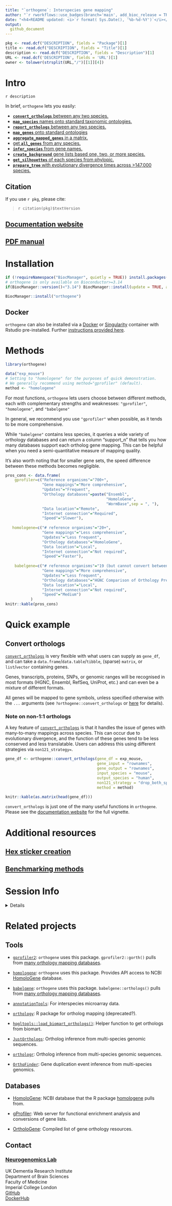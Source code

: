 ```yaml
---
title: "`orthogene`: Interspecies gene mapping"  
author: "`r rworkflows::use_badges(branch='main', add_bioc_release = TRUE, add_bioc_download_month = TRUE, add_bioc_download_rank = TRUE, add_bioc_download_total = TRUE)`" 
date: "<h4>README updated: <i>`r format( Sys.Date(), '%b-%d-%Y')`</i></h4>"
output:
  github_document
---
```


```r
pkg <- read.dcf("DESCRIPTION", fields = "Package")[1]
title <- read.dcf("DESCRIPTION", fields = "Title")[1]
description <- read.dcf("DESCRIPTION", fields = "Description")[1]
URL <- read.dcf('DESCRIPTION', fields = 'URL')[1]
owner <- tolower(strsplit(URL,"/")[[1]][4])
```
 
# Intro 

`r description`
 
In brief, `orthogene` lets you easily: 

- [**`convert_orthologs`** between any two species.](https://neurogenomics.github.io/orthogene/articles/orthogene#convert-orthologs) 
- [**`map_species`** names onto standard taxonomic ontologies.](https://neurogenomics.github.io/orthogene/articles/orthogene#map-species)  
- [**`report_orthologs`** between any two species.](https://neurogenomics.github.io/orthogene/articles/orthogene#report-orthologs) 
- [**`map_genes`** onto standard ontologies](https://neurogenomics.github.io/orthogene/articles/orthogene#map-genes) 
- [**`aggregate_mapped_genes`** in a matrix.](https://neurogenomics.github.io/orthogene/articles/orthogene#aggregate-mapped-genes)  
- [get **`all_genes`** from any species.](https://neurogenomics.github.io/orthogene/articles/orthogene#get-all-genes) 
- [**`infer_species`** from gene names.](https://neurogenomics.github.io/orthogene/articles/infer_species.html)    
- [**`create_background`** gene lists based one, two, or more species.](https://neurogenomics.github.io/orthogene/reference/create_background.html)    
- [**`get_silhouettes`** of each species from phylopic.](https://neurogenomics.github.io/orthogene/reference/get_silhouettes.html)    
- [**`prepare_tree`** with evolutionary divergence times across >147,000 species.](https://neurogenomics.github.io/orthogene/reference/prepare_tree.html)    

## Citation
 
If you use ``r pkg``, please cite: 

<!-- Modify this by editing the file: inst/CITATION  -->
> `r citation(pkg)$textVersion`


## [Documentation website](https://neurogenomics.github.io/orthogene/) 
## [PDF manual](https://github.com/neurogenomics/orthogene/blob/main/inst/orthogene_1.5.1.pdf) 

# Installation

```r
if (!requireNamespace("BiocManager", quietly = TRUE)) install.packages("BiocManager")
# orthogene is only available on Bioconductor>=3.14
if(BiocManager::version()<"3.14") BiocManager::install(update = TRUE, ask = FALSE)

BiocManager::install("orthogene")
```

## Docker 

`orthogene` can also be installed via a  [Docker](https://hub.docker.com/repository/docker/neurogenomicslab/orthogene) or [Singularity](https://sylabs.io/guides/2.6/user-guide/singularity_and_docker.html)
container with Rstudio pre-installed. Further [instructions provided here](https://neurogenomics.github.io/orthogene/articles/docker).  


# Methods 

```r
library(orthogene)

data("exp_mouse")
# Setting to "homologene" for the purposes of quick demonstration.
# We generally recommend using method="gprofiler" (default).
method <- "homologene"  
```

For most functions, `orthogene` lets users choose between different methods,
each with complementary strengths and weaknesses: 
`"gprofiler"`, `"homologene"`, and `"babelgene"`

In general, we recommend you use `"gprofiler"` when possible, 
as it tends to be more comprehensive. 

While `"babelgene"` contains less species, it queries a wide variety 
of orthology databases and can return a column "support_n" that tells 
you how many databases support each ortholog gene mapping. 
This can be helpful when you need a semi-quantitative
measure of mapping quality.

It's also worth noting that for smaller gene sets, 
the speed difference between these methods becomes negligible. 

```r
pros_cons <- data.frame(
    gprofiler=c("Reference organisms"="700+",
                "Gene mappings"="More comprehensive",
                "Updates"="Frequent", 
                "Orthology databases"=paste("Ensembl",
                                            "HomoloGene",
                                            "WormBase",sep = ", "),
                "Data location"="Remote",
                "Internet connection"="Required",
                "Speed"="Slower"),
                       
   homologene=c("# reference organisms"="20+", 
                "Gene mappings"="Less comprehensive",
                "Updates"="Less frequent",
                "Orthology databases"="HomoloGene",
                "Data location"="Local",
                "Internet connection"="Not required",
                "Speed"="Faster"),
   
    babelgene=c("# reference organisms"="19 (but cannot convert between pairs of non-human species)", 
                "Gene mappings"="More comprehensive",
                "Updates"="Less frequent",
                "Orthology databases"="HGNC Comparison of Orthology Predictions (HCOP), which includes predictions from eggNOG, Ensembl Compara, HGNC, HomoloGene, Inparanoid, NCBI Gene Orthology, OMA, OrthoDB, OrthoMCL, Panther, PhylomeDB, TreeFam and ZFIN",
                "Data location"="Local",
                "Internet connection"="Not required",
                "Speed"="Medium")
           )
knitr::kable(pros_cons)
```



# Quick example

## Convert orthologs 

[`convert_orthologs`](https://neurogenomics.github.io/orthogene/reference/convert_orthologs.html) 
is very flexible with what users can supply as `gene_df`,
and can take a `data.frame`/`data.table`/`tibble`, (sparse) `matrix`, 
or `list`/`vector` containing genes.

Genes, transcripts, proteins, SNPs, or genomic ranges will be recognised in 
most formats (HGNC, Ensembl, RefSeq, UniProt, etc.) 
and can even be a mixture of different formats. 

All genes will be mapped to gene symbols, unless specified otherwise with the
`...` arguments (see `?orthogene::convert_orthologs` or [here
](https://neurogenomics.github.io/orthogene/reference/convert_orthologs.html) 
for details).  

### Note on non-1:1 orthologs 

A key feature of 
[`convert_orthologs`](https://neurogenomics.github.io/orthogene/reference/convert_orthologs.html) 
is that it handles the issue of genes with many-to-many mappings across species. 
This can occur due to evolutionary divergence, and the function of these genes 
tend to be less conserved and less translatable. 
Users can address this using different strategies via `non121_strategy=`.

```r
gene_df <- orthogene::convert_orthologs(gene_df = exp_mouse,
                                        gene_input = "rownames", 
                                        gene_output = "rownames", 
                                        input_species = "mouse",
                                        output_species = "human",
                                        non121_strategy = "drop_both_species",
                                        method = method) 

knitr::kable(as.matrix(head(gene_df)))
```

`convert_orthologs` is just one of the many useful functions in `orthogene`. 
Please see the
[documentation website](https://neurogenomics.github.io/orthogene/articles/orthogene) 
for the full vignette.


# Additional resources 

## [Hex sticker creation](https://github.com/neurogenomics/orthogene/blob/main/inst/hex/hexSticker.Rmd)

## [Benchmarking methods](https://github.com/neurogenomics/orthogene/blob/main/inst/benchmark/benchmarks.Rmd)


# Session Info 

<details> 

```r
utils::sessionInfo()
```

</details>  


# Related projects

## Tools 

- [`gprofiler2`](https://cran.r-project.org/web/packages/gprofiler2/vignettes/gprofiler2.html): 
`orthogene` uses this package. `gprofiler2::gorth()` pulls from 
[many orthology mapping databases](https://biit.cs.ut.ee/gprofiler/page/organism-list). 

- [`homologene`](https://github.com/oganm/homologene): 
`orthogene` uses this package. Provides API access to NCBI
[HomoloGene](https://www.ncbi.nlm.nih.gov/homologene) database. 

- [`babelgene`](https://cran.r-project.org/web/packages/babelgene/vignettes/babelgene-intro.html): `orthogene` uses this package. `babelgene::orthologs()` pulls from 
[many orthology mapping databases](https://cran.r-project.org/web/packages/babelgene/vignettes/babelgene-intro.html). 

- [`annotationTools`](https://www.bioconductor.org/packages/release/bioc/html/annotationTools.html): 
For interspecies microarray data.  

- [`orthology`](https://www.leibniz-hki.de/en/orthology-r-package.html): 
R package for ortholog mapping (deprecated?). 

- [`hpgltools::load_biomart_orthologs()`](https://rdrr.io/github/elsayed-lab/hpgltools/man/load_biomart_orthologs.html): 
Helper function to get orthologs from biomart. 

- [`JustOrthologs`](https://github.com/ridgelab/JustOrthologs/): 
Ortholog inference from multi-species genomic sequences. 

- [`orthologr`](https://github.com/drostlab/orthologr): 
Ortholog inference from multi-species genomic sequences.  

- [`OrthoFinder`](https://github.com/davidemms/OrthoFinder): 
Gene duplication event inference from multi-species genomics.  


## Databases  

- [HomoloGene](https://www.ncbi.nlm.nih.gov/homologene): 
NCBI database that the R package 
[homologene](https://github.com/oganm/homologene) pulls from.   

- [gProfiler](https://biit.cs.ut.ee/gprofiler): 
Web server for functional enrichment analysis and conversions of gene lists.  

- [OrtholoGene](http://orthologene.org/resources.html): 
Compiled list of gene orthology resources. 


## Contact
 
### [Neurogenomics Lab](https://www.neurogenomics.co.uk/)

UK Dementia Research Institute  
Department of Brain Sciences  
Faculty of Medicine  
Imperial College London   
[GitHub](https://github.com/neurogenomics)  
[DockerHub](https://hub.docker.com/orgs/neurogenomicslab)  

<br>


